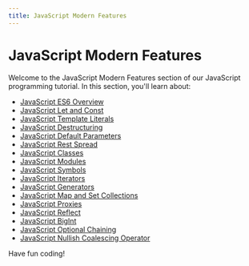 ```yaml
---
title: JavaScript Modern Features
---
```


# JavaScript Modern Features

Welcome to the JavaScript Modern Features section of our JavaScript programming tutorial. In this section, you'll learn about:

- [JavaScript ES6 Overview](./0-javascript-es6-overview.mdx)
- [JavaScript Let and Const](./1-javascript-let-const.mdx)
- [JavaScript Template Literals](./2-javascript-template-literals.mdx)
- [JavaScript Destructuring](./3-javascript-destructuring.mdx)
- [JavaScript Default Parameters](./4-javascript-default-parameters.mdx)
- [JavaScript Rest Spread](./5-javascript-rest-spread.mdx)
- [JavaScript Classes](./6-javascript-classes.mdx)
- [JavaScript Modules](./7-javascript-modules.mdx)
- [JavaScript Symbols](./8-javascript-symbols.mdx)
- [JavaScript Iterators](./9-javascript-iterators.mdx)
- [JavaScript Generators](./10-javascript-generators.mdx)
- [JavaScript Map and Set Collections](./11-javascript-map-set.mdx)
- [JavaScript Proxies](./12-javascript-proxies.mdx)
- [JavaScript Reflect](./13-javascript-reflect.mdx)
- [JavaScript BigInt](./14-javascript-bigint.mdx)
- [JavaScript Optional Chaining](./15-javascript-optional-chaining.mdx)
- [JavaScript Nullish Coalescing Operator](./16-javascript-nullish-coalescing.mdx)

Have fun coding!